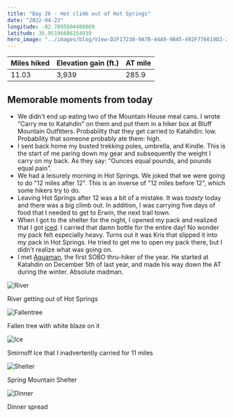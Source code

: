 ```yaml
---
title: "Day 26 - Hot climb out of Hot Springs"
date: "2022-04-23"
longitude: -82.7895604480069
latitude: 35.95196686154939
hero_image: "../images/blog/View-D2F17238-9A7B-44A9-9B45-492F776619D2-20220423214005.png"
---
```


| Miles hiked | Elevation gain (ft.) | AT mile |
| ----------- | -------------- | -------- |
| 11.03 | 3,939 | 285.9 |

## Memorable moments from today 
- We didn't end up eating two of the Mountain House meal cans. I wrote "Carry me to Katahdin" on them and put them in a hiker box at Bluff Mountain Outfitters. Probability that they get carried to Katahdin: low. Probability that someone probably ate them: high.
- I sent back home my busted trekking poles, umbrella, and Kindle. This is the start of me paring down my gear and subsequently the weight I carry on my back. As they say: "Ounces equal pounds, and pounds equal pain".
- We had a leisurely morning in Hot Springs. We joked that we were going to do "12 miles after 12". This is an inverse of "12 miles before 12", which some hikers try to do.
- Leaving Hot Springs after 12 was a bit of a mistake. It was _toasty_ today and there was a big climb out. In addition, I was carrying five days of food that I needed to get to Erwin, the next trail town.
- When I got to the shelter for the night, I opened my pack and realized that I got [iced](https://en.wikipedia.org/wiki/Icing_(game)?wprov=sfti1). I carried that damn bottle for the entire day! No wonder my pack felt especially heavy. Turns out it was Kris that slipped it into my pack in Hot Springs. He tried to get me to open my pack there, but I didn't realize what was going on.
- I met [Aquaman](https://instagram.com/scottbenerofe?igshid=YmMyMTA2M2Y=), the first SOBO thru-hiker of the year. He started at Katahdin on December 5th of last year, and made his way down the AT during the winter. Absolute madman.

![River](../images/blog/River-D2F17238-9A7B-44A9-9B45-492F776619D2-20220504172452.png)

<figcaption>River getting out of Hot Springs</figcaption>

![Fallentree](../images/blog/Fallentree-D2F17238-9A7B-44A9-9B45-492F776619D2-20220504172510.png)

<figcaption>Fallen tree with white blaze on it</figcaption>

![Ice](../images/blog/Ice-D2F17238-9A7B-44A9-9B45-492F776619D2-20220504172522.png)

<figcaption>Smirnoff Ice that I inadvertently carried for 11 miles</figcaption>

![Shelter](../images/blog/Shelter-D2F17238-9A7B-44A9-9B45-492F776619D2-20220504172531.png)

<figcaption>Spring Mountain Shelter</figcaption>

![Dinner](../images/blog/Dinner-D2F17238-9A7B-44A9-9B45-492F776619D2-20220504172545.png)

<figcaption>Dinner spread</figcaption>
